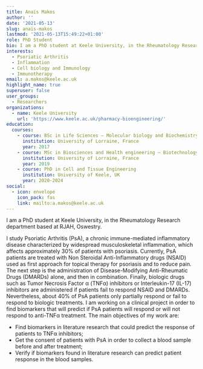 ```yaml
---
title: Anaïs Makos
author: ''
date: '2021-05-13'
slug: anaïs-makos
lastmod: '2021-05-13T15:49:22+01:00'
role: PhD Student
bio: I am a PhD student at Keele University, in the Rheumatology Research department based at RJAH, Oswestry.
interests:
  - Psoriatic Arthritis
  - Inflammation
  - Cell biology and Immunology 
  - Immunotherapy
email: a.makos@keele.ac.uk
highlight_name: true
superuser: false
user_groups:
  - Researchers
organizations:
  - name: Keele University
    url: 'https://www.keele.ac.uk/pharmacy-bioengineering/'
education:
  courses:
    - course: BSc in Life Sciences – Molecular biology and Biochemistry
      institution: University of Lorraine, France
      year: 2017
    - course: MSc in Biosciences and Health engineering – Biotechnology and Cell engineering
      institution: University of Lorraine, France
      year: 2019
    - course: PhD in Cell and Tissue Engineering
      institution: University of Keele, UK
      year: 2020-2024
social:
  - icon: envelope
    icon_pack: fas
    link: mailto:a.makos@keele.ac.uk
---
```

I am a PhD student at Keele University, in the Rheumatology Research department based at RJAH, Oswestry.

I study Psoriatic Arthritis (PsA), a chronic immune-mediated inflammatory disease characterized by widespread musculoskeletal inflammation, which affects approximately 30% of patients with psoriasis. Currently, PsA patients are treated with Non Steroidal Anti-Inflammatory drugs (NSAID) used as first approach for topical therapy for psoriasis and to reduce pain. The next step is the administration of Disease-Modifying Anti-Rheumatic Drugs (DMARDs) alone, and then in combination. Finally, biologic drugs such as Tumor Necrosis Factor α (TNFα) inhibitors or Interleukin-17 (IL-17) inhibitors are administered if patients fail to respond NSAID and DMARDs. Nevertheless, about 40% of PsA patients only partially respond or fail to respond to biologic treatments.
I am working on a clinical project in order to find biomarkers that will predict if PsA patients will respond or will not respond to anti-TNFα treatment. The main objectives of my work are:

- Find biomarkers in literature research that could predict the response of patients to TNFα inhibitors;
- Get the consent of patients with PsA in order to collect a blood sample before and after treatment; 
- Verify if biomarkers found in literature research can predict patient response in the blood samples. 
